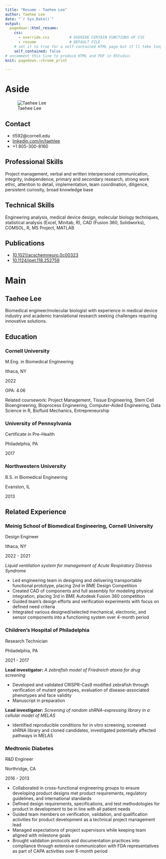 ```yaml
---
title: "Resume - Taehee Lee"
author: Taehee Lee
date: "`r Sys.Date()`"
output:
  pagedown::html_resume:
    css:
      - override.css         # OVERIDE CERTAIN FUNCTIONS OF CSS
      - resume               # DEFAULT FILE
    # set it to true for a self-contained HTML page but it'll take longer to render
    self_contained: false
# uncomment this line to produce HTML and PDF in RStudio:
knit: pagedown::chrome_print

---
```


Aside
================================================================================


![Taehee Lee](headshot.png){height=50%,width=50%}


Contact {#contact}
--------------------------------------------------------------------------------

- <i class="fa fa-envelope"></i> tl592@cornell.edu
- <i class="fa fa-linkedin"></i> [linkedin.com/in/taehlee](https://www.linkedin.com/in/taehlee/)
- <i class="fa fa-phone"></i> +1 805-300-8160


Professional Skills {#skills}
--------------------------------------------------------------------------------

Project management, verbal and written interpersonal communication, integrity, independence, primary and secondary research, strong work ethic, attention to detail, implementation, team coordination, diligence, persistent curiosity, broad knowledge base


Technical Skills {#skills}
--------------------------------------------------------------------------------

Engineering analysis, medical device design, molecular biology techniques, statistical analysis (Excel, Minitab, R), CAD (Fusion 360, Solidworks), COMSOL, R, MS Project, MATLAB


Publications {#skills}
--------------------------------------------------------------------------------

- [10.1021/acschemneuro.0c00323](https://doi.org/10.1021/acschemneuro.0c00323)
- [10.1124/jpet.118.252759](https://doi.org/10.1124/jpet.118.252759)


Main
================================================================================

Taehee Lee {#title}
--------------------------------------------------------------------------------
Biomedical engineer/molecular biologist with experience in medical device industry and academic translational research seeking challenges requiring innovative solutions.

Education {data-icon=graduation-cap}
--------------------------------------------------------------------------------

### Cornell University

M.Eng. in Biomedical Engineering

Ithaca, NY

2022

GPA: 4.06

Related coursework: Project Management, Tissue Engineering, Stem Cell Bioengineering, Bioprocess Engineering, Computer-Aided Engineering, Data Science in R, Biofluid Mechanics, Entrepreneurship

### University of Pennsylvania

Certificate in Pre-Health

Philadelphia, PA

2017

### Northwestern University

B.S. in Biomedical Engineering

Evanston, IL

2013


Related Experience {data-icon=wrench}
--------------------------------------------------------------------------------

### Meinig School of Biomedical Engineering, Cornell University

Design Engineer

Ithaca, NY

2022 - 2021

*Liquid ventilation system for management of Acute Respiratory Distress Syndrome*

-	Led engineering team in designing and delivering transportable functional prototype, placing 2nd in BME Design Competition
-	Created CAD of components and full assembly for modeling physical integration, placing 3rd in BME Autodesk Fusion 360 competition
- Guided team's design efforts and verification experiments with focus on defined need criteria
-	Integrated various designed/selected mechanical, electronic, and sensor components into a functioning system over 4-month period


### Children's Hospital of Philadelphia

Research Technician

Philadelphia, PA

2021 - 2017

**Lead investigator:** *A zebrafish model of Friedreich ataxia for drug screening*

- Developed and validated CRISPR-Cas9 modified zebrafish through verification of mutant genotypes, evaluation of disease-associated phenotypes and face validity
- Manuscript in preparation

**Lead investigator:** *Screening of random shRNA-expressing library in a cellular model of MELAS*

-	Identified reproducible conditions for in vitro screening, screened shRNA library and cloned candidates, investigated potentially affected pathways in MELAS

### Medtronic Diabetes

R&D Engineer

Northridge, CA

2016 - 2013

-	Collaborated in cross-functional engineering groups to ensure developing product designs met product requirements, regulatory guidelines, and international standards
-	Defined design requirements, specifications, and test methodologies for product in development to be in line with all patient needs
-	Guided team members on verification, validation, and qualification activities for product development as a technical project management lead
-	Managed expectations of project supervisors while keeping team aligned with milestone goals
- Brought validation protocols and documentation practices into compliance through extensive communication with FDA representatives as part of CAPA activities over 6-month period

  

<!-- Professional Experience {data-icon=suitcase} -->
<!-- -------------------------------------------------------------------------------- -->

<!-- ### Data Scientist, intern -->

<!-- SupStat Inc. -->

<!-- Beijing, China -->

<!-- 2014 -->

<!-- ::: concise -->
<!-- - Taught R language to beginners.  -->
<!-- - Wrote Shiny app demos. -->
<!-- - Converted statistical tutorials from SPSS to R language. -->
<!-- ::: -->

<!-- ### Bioinformatician -->

<!-- My Health Gene Technology Co., Ltd. -->

<!-- Beijing, China -->

<!-- 2015 - 2016 -->

<!-- ::: concise -->
<!-- - Analyzed whole-exome sequencing data.  -->
<!-- - Wrote analysis pipelines of ChIP-seq, single cell DNA-seq and single cell RNA-seq. -->
<!-- - Studied tumor metastasis and wrote research reports.  -->
<!-- - Also did case studies to identify the genetic defect causing rare disease. -->
<!-- ::: -->


<!-- Teaching Experience {data-icon=chalkboard-teacher} -->
<!-- -------------------------------------------------------------------------------- -->

<!-- ### Introduction to R Language for Beginners. -->

<!-- Instructor of R and Data Mining Training Courses at SupStat Inc. -->

<!-- Beijing, China -->

<!-- 2014 -->

<!-- ### Computational Biology and Bioinformatics. -->

<!-- Teaching assistant of GBS CB2-201 courses at UAB -->

<!-- AL, USA -->

<!-- 2016 - 2017 -->


<!-- Selected Publications and Posters {data-icon=file} -->
<!-- -------------------------------------------------------------------------------- -->

<!-- ### Genetic and epigenetic signals are found predictive to the distribution of intra-individual divergence of alternative splicing. -->

<!-- Poster for 2013 International Conference of Genomics -->

<!-- Qingdao, China -->

<!-- 2014 -->

<!-- **Yu L**, Chen B, Zhang Z. -->

<!-- ### ESCRT-0 complex modulates Rbf mutant cell survival by regulating Rhomboid endosomal trafficking and EGFR signaling. -->

<!-- J Cell Sci. 2016 May 15;129(10):2075-84. -->

<!-- N/A -->

<!-- 2016  -->

<!-- Sheng Z, **Yu L**, Zhang T, Pei X, Li X, Zhang Z and Du W.  -->
